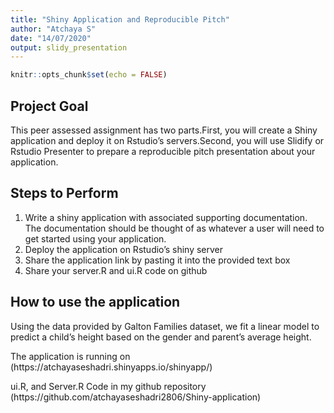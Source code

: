 ---
title: "Shiny Application and Reproducible Pitch"
author: "Atchaya S"
date: "14/07/2020"
output: slidy_presentation
---

```{r setup, include=FALSE}
knitr::opts_chunk$set(echo = FALSE)
```

## Project Goal

This peer assessed assignment has two parts.First, you will create a Shiny application and deploy it on Rstudio's servers.Second, you will use Slidify or Rstudio Presenter to prepare a reproducible pitch presentation about your application.

## Steps to Perform
1. Write a shiny application with associated supporting documentation. The documentation should be thought of as whatever a user will need to get started using your application.
2. Deploy the application on Rstudio's shiny server
3. Share the application link by pasting it into the provided text box
4. Share your server.R and ui.R code on github

## How to use the application

Using the data provided by Galton Families dataset, we fit a linear model to predict a child's height based on the gender and parent's average height.

The application is running on (https://atchayaseshadri.shinyapps.io/shinyapp/)

ui.R, and Server.R Code in my github repository (https://github.com/atchayaseshadri2806/Shiny-application)

